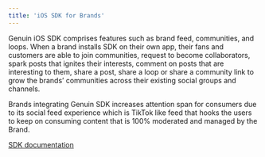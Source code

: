 ```yaml
---
title: 'iOS SDK for Brands'
---
```


Genuin iOS SDK comprises features such as brand feed, communities, and loops. When a brand installs SDK on their own app, their fans and customers are able to join communities, request to become collaborators, spark posts that ignites their interests, comment on posts that are interesting to them, share a post, share a loop or share a community link to grow the brands’ communities across their existing social groups and channels.

Brands integrating Genuin SDK increases attention span for consumers due to its social feed experience which is TikTok like feed that hooks the users to keep on consuming content that is 100% moderated and managed by the Brand.

[SDK documentation](../ios_sdk)